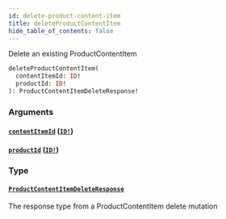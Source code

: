 ```yaml
---
id: delete-product-content-item
title: deleteProductContentItem
hide_table_of_contents: false
---
```



Delete an existing ProductContentItem

```graphql
deleteProductContentItem(
  contentItemId: ID!
  productId: ID!
): ProductContentItemDeleteResponse!
```


### Arguments

#### [`contentItemId`](#) ([`ID!`](/developers/demandhq-apis/demand-api/graphql/reference/scalars/id))




#### [`productId`](#) ([`ID!`](/developers/demandhq-apis/demand-api/graphql/reference/scalars/id))




### Type

#### [`ProductContentItemDeleteResponse`](/developers/demandhq-apis/demand-api/graphql/reference/objects/product-content-item-delete-response)

The response type from a ProductContentItem delete mutation




